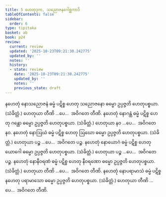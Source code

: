 ```yaml
---
title: 5 ဟေတုဒုက, သညောဇနဂေါစ္ဆကာဒိ
tableOfContents: false
sidebar:
  order: 6
type: tipitaka
basket: ab
book: p24
review:
  current: review
  updated: '2025-10-23T09:21:30.242775'
  updated_by: ''
  notes: ''
  history:
  - state: review
    date: '2025-10-23T09:21:30.242775'
    updated_by: ''
    notes: ''
    previous_state: draft
---
```



<ReviewStatus review={frontmatter.review} showDetails={true} />

<HypothesisAnnotation frontmatter={frontmatter} />

<DynamicBreadcrumb />

<Division number="20" book="p24" e="ch" v="40" p="429">

<Paragraph number="48" book="p24">
နဟေတုံ နောသညောဇနံ ဓမ္မံ ပဋိစ္စ ဟေတု သညောဇနော ဓမ္မော ဥပ္ပဇ္ဇတိ ဟေတုပစ္စယာ. (သံခိတ္တံ.)
</Paragraph>

<Paragraph number="49" book="p24">
ဟေတုယာ တီဏိ …ပေ…  အဝိဂတေ တီဏိ.
</Paragraph>

</Division>
<Division number="21" book="p24" e="ch" v="40" p="429">

<Paragraph number="50" book="p24">
နဟေတုံ နောဂန္ထံ ဓမ္မံ ပဋိစ္စ ဟေတု ဂန္ထော ဓမ္မော ဥပ္ပဇ္ဇတိ ဟေတုပစ္စယာ. (သံခိတ္တံ.)
</Paragraph>

<Paragraph number="51" book="p24">
ဟေတုယာ နဝ …ပေ…  အဝိဂတေ နဝ.
</Paragraph>

</Division>
<Division number="22" book="p24" e="ch" v="40" p="429">

<Paragraph number="52" book="p24">
နဟေတုံ နောဩဃံ ဓမ္မံ ပဋိစ္စ ဟေတု ဩဃော ဓမ္မော ဥပ္ပဇ္ဇတိ ဟေတုပစ္စယာ. (သံခိတ္တံ.)
</Paragraph>

<Paragraph number="53" book="p24">
ဟေတုယာ ပဉ္စ …ပေ…  အဝိဂတေ ပဉ္စ.
</Paragraph>

</Division>
<Division number="23" book="p24" e="ch" v="40" p="429">

<Paragraph number="54" book="p24">
နဟေတုံ နောယောဂံ ဓမ္မံ ပဋိစ္စ ဟေတု ယောဂေါ ဓမ္မော ဥပ္ပဇ္ဇတိ ဟေတုပစ္စယာ. (သံခိတ္တံ.)
</Paragraph>

<Paragraph number="55" book="p24">
ဟေတုယာ ပဉ္စ …ပေ…  အဝိဂတေ ပဉ္စ.
</Paragraph>

</Division>
<Division number="24" book="p24" e="ch" v="40" p="429">

<Paragraph number="56" book="p24">
နဟေတုံ နောနီဝရဏံ ဓမ္မံ ပဋိစ္စ ဟေတု နီဝရဏော ဓမ္မော ဥပ္ပဇ္ဇတိ ဟေတုပစ္စယာ. (သံခိတ္တံ.)
</Paragraph>

<Paragraph number="57" book="p24">
ဟေတုယာ တီဏိ …ပေ…  အဝိဂတေ တီဏိ.
</Paragraph>

</Division>
<Division number="25" book="p24" e="ch" v="40" p="429">

<Paragraph number="58" book="p24">
နဟေတုံ နောပရာမာသံ ဓမ္မံ ပဋိစ္စ နဟေတု ပရာမာသော ဓမ္မော ဥပ္ပဇ္ဇတိ ဟေတုပစ္စယာ. (သံခိတ္တံ.)
</Paragraph>

<Paragraph number="59" book="p24">
ဟေတုယာ တီဏိ …ပေ…  အဝိဂတေ တီဏိ.
</Paragraph>
</Division>